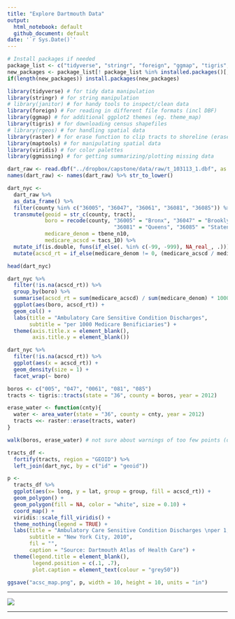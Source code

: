 ```yaml
---
title: "Explore Dartmouth Data"
output:
  html_notebook: default
  github_document: default
date: '`r Sys.Date()`'
---
```


```r
# Install packages if needed
package_list <- c("tidyverse", "stringr", "foreign", "ggmap", "tigris", "raster", "maptools", "viridis", "rmarkdown", "knitr")
new_packages <- package_list[! package_list %in% installed.packages()[,"Package"]]
if(length(new_packages)) install.packages(new_packages)

library(tidyverse) # for tidy data manipulation
library(stringr) # for string manipulation
# library(janitor) # for handy tools to inspect/clean data
library(foreign) # For reading in different file formats (incl DBF)
library(ggmap) # for additional ggplot2 themes (eg. theme_map)
library(tigris) # for downloading census shapefiles
# library(rgeos) # for handling spatial data
library(raster) # for erase function to clip tracts to shoreline (erase water)
library(maptools) # for manipulating spatial data
library(viridis) # for color palettes
library(ggmissing) # for getting summarizing/plotting missing data
```

```r
dart_raw <- read.dbf("../dropbox/capstone/data/raw/t_103113_1.dbf", as.is = TRUE)
names(dart_raw) <- names(dart_raw) %>% str_to_lower()
```

```r
dart_nyc <- 
  dart_raw %>% 
  as_data_frame() %>% 
  filter(county %in% c("36005", "36047", "36061", "36081", "36085")) %>% 
  transmute(geoid = str_c(county, tract),
            boro = recode(county, "36005" = "Bronx", "36047" = "Brooklyn", "36061" = "Manhattan", 
                                  "36081" = "Queens", "36085" = "Staten Island"),
            medicare_denom = tbene_n10,
            medicare_acscd = tacs_10) %>% 
  mutate_if(is.double, funs(if_else(. %in% c(-99, -999), NA_real_, .))) %>% 
  mutate(acscd_rt = if_else(medicare_denom != 0, (medicare_acscd / medicare_denom)*1000, NA_real_))

head(dart_nyc)
```

```r
dart_nyc %>% 
  filter(!is.na(acscd_rt)) %>% 
  group_by(boro) %>% 
  summarise(acscd_rt = sum(medicare_acscd) / sum(medicare_denom) * 1000) %>% 
  ggplot(aes(boro, acscd_rt)) +
  geom_col() +
  labs(title = "Ambulatory Care Sensitive Condition Discharges",
       subtitle = "per 1000 Medicare Benificiaries") +
  theme(axis.title.x = element_blank(),
        axis.title.y = element_blank())
```

```r
dart_nyc %>% 
  filter(!is.na(acscd_rt)) %>% 
  ggplot(aes(x = acscd_rt)) +
  geom_density(size = 1) +
  facet_wrap(~ boro)
```

```r
boros <- c("005", "047", "0061", "081", "085")
tracts <- tigris::tracts(state = "36", county = boros, year = 2012)

erase_water <- function(cnty){
  water <- area_water(state = "36", county = cnty, year = 2012)
  tracts <<- raster::erase(tracts, water)
}

walk(boros, erase_water) # not sure about warnings of too few points (doesn't seem like issue ...yet)

tracts_df <-
  fortify(tracts, region = "GEOID") %>% 
  left_join(dart_nyc, by = c("id" = "geoid"))
```

```r
p <-
  tracts_df %>% 
  ggplot(aes(x= long, y = lat, group = group, fill = acscd_rt)) +
  geom_polygon() +
  geom_polygon(fill = NA, color = "white", size = 0.10) +
  coord_map() +
  viridis::scale_fill_viridis() +
  theme_nothing(legend = TRUE) +
  labs(title = "Ambulatory Care Sensitive Condition Discharges \nper 1,000 Medicare Beneficiaries",
       subtitle = "New York City, 2010",
       fil = "",
       caption = "Source: Dartmouth Atlas of Health Care") +
  theme(legend.title = element_blank(),
        legend.position = c(.1, .7),
        plot.caption = element_text(colour = "grey50"))

ggsave("acsc_map.png", p, width = 10, height = 10, units = "in")
```

***

![](./acsc_map.png)

***







